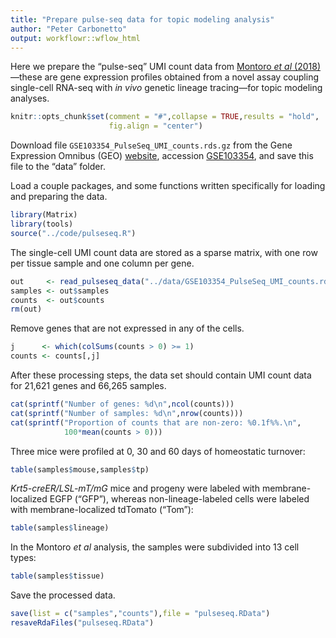 ```yaml
---
title: "Prepare pulse-seq data for topic modeling analysis"
author: "Peter Carbonetto"
output: workflowr::wflow_html
---
```


Here we prepare the "pulse-seq" UMI count data from
[Montoro *et al* (2018)][montoro-paper]---these are gene expression
profiles obtained from a novel assay coupling single-cell RNA-seq with
*in vivo* genetic lineage tracing---for topic modeling analyses.

```r
knitr::opts_chunk$set(comment = "#",collapse = TRUE,results = "hold",
                      fig.align = "center")
```

Download file `GSE103354_PulseSeq_UMI_counts.rds.gz` from the Gene
Expression Omnibus (GEO) [website][geo], accession
[GSE103354][geo-montoro], and save this file to the "data" folder.

Load a couple packages, and some functions written specifically for
loading and preparing the data.

```r
library(Matrix)
library(tools)
source("../code/pulseseq.R")
```

The single-cell UMI count data are stored as a sparse matrix, with
one row per tissue sample and one column per gene.

```r
out     <- read_pulseseq_data("../data/GSE103354_PulseSeq_UMI_counts.rds")
samples <- out$samples
counts  <- out$counts
rm(out)
```

Remove genes that are not expressed in any of the cells.

```r
j      <- which(colSums(counts > 0) >= 1)
counts <- counts[,j]
```

After these processing steps, the data set should contain UMI count
data for 21,621 genes and 66,265 samples.

```r
cat(sprintf("Number of genes: %d\n",ncol(counts)))
cat(sprintf("Number of samples: %d\n",nrow(counts)))
cat(sprintf("Proportion of counts that are non-zero: %0.1f%%.\n",
            100*mean(counts > 0)))
```

Three mice were profiled at 0, 30 and 60 days of homeostatic turnover:

```r
table(samples$mouse,samples$tp)
```

*Krt5-creER/LSL-mT/mG* mice and progeny were labeled with
membrane-localized EGFP ("GFP"), whereas non-lineage-labeled cells
were labeled with membrane-localized tdTomato ("Tom"):

```r
table(samples$lineage)
```

In the Montoro *et al* analysis, the samples were subdivided into 13
cell types:

```r
table(samples$tissue)
```

Save the processed data.

```r
save(list = c("samples","counts"),file = "pulseseq.RData")
resaveRdaFiles("pulseseq.RData")
```

[geo]: https://www.ncbi.nlm.nih.gov/geo
[geo-montoro]: https://www.ncbi.nlm.nih.gov/geo/query/acc.cgi?acc=GSE103354
[montoro-paper]: http://dx.doi.org/10.1038/s41586-018-0393-7
